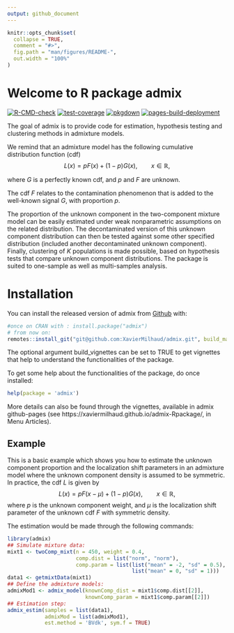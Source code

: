 ```yaml
---
output: github_document
---
```


<!-- README.md is generated from README.Rmd. Please edit that file -->

```r
knitr::opts_chunk$set(
  collapse = TRUE,
  comment = "#>",
  fig.path = "man/figures/README-",
  out.width = "100%"
)
```


# Welcome to R package admix

<!-- badges: start -->
[![R-CMD-check](https://github.com/XavierMilhaud/admix-Rpackage/actions/workflows/R-CMD-check.yaml/badge.svg)](https://github.com/XavierMilhaud/admix-Rpackage/actions/workflows/R-CMD-check.yaml)
[![test-coverage](https://github.com/XavierMilhaud/admix-Rpackage/actions/workflows/test-coverage.yaml/badge.svg)](https://github.com/XavierMilhaud/admix-Rpackage/actions/workflows/test-coverage.yaml)
[![pkgdown](https://github.com/XavierMilhaud/admix-Rpackage/actions/workflows/pkgdown.yaml/badge.svg)](https://github.com/XavierMilhaud/admix-Rpackage/actions/workflows/pkgdown.yaml)
[![pages-build-deployment](https://github.com/XavierMilhaud/admix-Rpackage/actions/workflows/pages/pages-build-deployment/badge.svg)](https://github.com/XavierMilhaud/admix-Rpackage/actions/workflows/pages/pages-build-deployment)

The goal of admix is to provide code for estimation, hypothesis testing and clustering methods in admixture models. 

We remind that an admixture model has the following cumulative distribution function (cdf)
$$
  L(x) = pF(x) + (1-p)G(x), \qquad x \in \mathbb{R},
$$

where $G$ is a perfectly known cdf, and $p$ and $F$ are unknown. 

The cdf $F$ relates to the contamination phenomenon that is added to the well-known signal $G$, with proportion $p$.

The proportion of the unknown component in the two-component mixture model can be easily estimated under weak nonparametric assumptions on the related distribution. The decontaminated version of this unknown component distribution can then be tested against some other specified distribution (included another decontaminated unknown component). Finally, clustering of $K$ populations is made possible, based on hypothesis tests that compare unknown component distributions. The package is suited to one-sample as well as multi-samples analysis. 

# Installation

<!-- You can install the released version of admix from [CRAN](https://CRAN.R-project.org) with: -->
You can install the released version of admix from [Github](https://github.com/XavierMilhaud/admix-Rpackage) with:

``` r
#once on CRAN with : install.package("admix")
# from now on:
remotes::install_git("git@github.com:XavierMilhaud/admix.git", build_manual = TRUE, build_vignettes = TRUE)
```

The optional argument build_vignettes can be set to TRUE to get vignettes that help to understand the functionalities of the package.

To get some help about the functionalities of the package, do once installed:
``` r
help(package = 'admix')
```
More details can also be found through the vignettes, available in admix github-pages (see https://xaviermilhaud.github.io/admix-Rpackage/, in Menu Articles).


## Example

This is a basic example which shows you how to estimate the unknown component proportion and the localization shift parameters in an admixture model where the unknown component density is assumed to be symmetric. In practice, the cdf $L$ is given by
$$
L(x) = p F(x-\mu) + (1-p) G(x), \qquad x \in \mathbb{R},
$$
where $p$ is the unknown component weight, and $\mu$ is the localization shift parameter of the unknown cdf $F$ with symmetric density.

The estimation would be made through the following commands:
```r
library(admix)
## Simulate mixture data:
mixt1 <- twoComp_mixt(n = 450, weight = 0.4,
                      comp.dist = list("norm", "norm"),
                      comp.param = list(list("mean" = -2, "sd" = 0.5),
                                        list("mean" = 0, "sd" = 1)))
data1 <- getmixtData(mixt1)
## Define the admixture models:
admixMod1 <- admix_model(knownComp_dist = mixt1$comp.dist[[2]],
                         knownComp_param = mixt1$comp.param[[2]])
## Estimation step:
admix_estim(samples = list(data1),
            admixMod = list(admixMod1),
            est.method = 'BVdk', sym.f = TRUE)
```

<!-- badges: end -->
